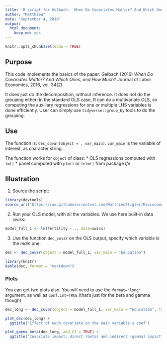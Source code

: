 ```yaml
---
title: 'R script for Gelbach: `When Do Covariates Matter? And Which Ones, and How Much?`'
author: "Matthieu"
date: "September 4, 2018"
output:
  html_document:
    keep_md: yes
---
```


```r
knitr::opts_chunk$set(echo = TRUE)
```

## Purpose

This code implements the basics of the paper: Gelbach (2016) *When Do Covariates Matter? And Which Ones, and How Much?* Journal of Labor Economics, 2016, vol. 34(2)

It does just do the decomposition, without inference. It does not do the grouping either: in the standard OLS case, R can do a multivariate OLS, so computing the auxiliary regressions for one or multiple LHS variables is done efficiently. User can simply use `tidyverse::group_by` tools to do the grouping. 


## Use

The function is: `dec_covar(object = , var_main)`. `var_main` is the variable of interest, as character string.

The function works for `object` of class:
 * OLS regressions computed with `lm()` 
 * panel computed with  `plm()` or `felm()` from package *lfe*


## Illustration


1) Source the script:

```r
library(devtools)
source_url("https://raw.githubusercontent.com/MatthieuStigler/Misconometrics/master/Gelbach_decompo/dec_covar.R")
```

2) Run your OLS model, with all the variables. We use here built-in data *swiss*:

```r
model_full_1 <- lm(Fertility ~ ., data=swiss)
```

3) Use the function `dec_covar` on the OLS output, specify which variable is the *main* one:

```r
dec <- dec_covar(object = model_full_1, var_main = "Education")
```



```r
library(knitr)
kable(dec, format = "markdown")
```

### Plots

You can get two plots also. You will need to use the `format="long"` argument, as well as `conf.int=TRUE` (that's just for the beta and gamma though)

```r
dec_long <- dec_covar(object = model_full_1, var_main = "Education", format = "long", add_coefs = TRUE, conf.int = TRUE)
```

```r
plot_dec(dec_long) +
  ggtitle("Effect of each covariate on the main variable's coef")
```

```r
plot_gamma_beta(dec_long, add_CI = TRUE) +
  ggtitle("Covariate impact: direct (beta) and indirect (gamma) impact")
```


